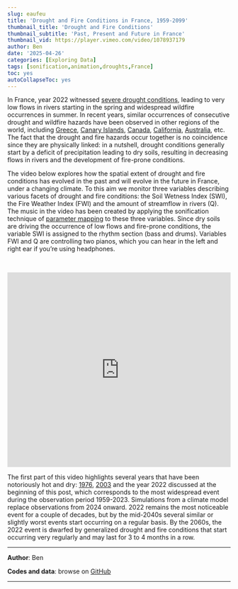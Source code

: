 ---
slug: eaufeu
title: 'Drought and Fire Conditions in France, 1959-2099'
thumbnail_title: 'Drought and Fire Conditions'
thumbnail_subtitle: 'Past, Present and Future in France'
thumbnail_vid: https://player.vimeo.com/video/1078937179
author: Ben
date: '2025-04-26'
categories: [Exploring Data]
tags: [sonification,animation,droughts,France]
toc: yes
autoCollapseToc: yes
---

In France, year 2022 witnessed [severe drought conditions](https://en.wikipedia.org/wiki/2022_European_drought), leading to very low flows in rivers starting in the spring and widespread wildfire occurrences in summer. In recent years, similar occurrences of consecutive drought and wildfire hazards have been observed in other regions of the world, including [Greece](https://apnews.com/article/greece-drought-water-crops-climate-change-agriculture-b32a2e75a8403f6dcabac5c81e84a5df), [Canary Islands](https://www.canarianweekly.com/posts/Extreme-drought-raises-forest-fire-risk-in-the-Canary-Islands), [Canada](https://en.wikipedia.org/wiki/2023_Canadian_drought), [California](https://en.wikipedia.org/wiki/2021_California_wildfires), [Australia](https://en.wikipedia.org/wiki/2019%E2%80%9320_Australian_bushfire_season), etc. The fact that the drought and fire hazards occur together is no coincidence since they are physically linked: in a nutshell, drought conditions generally start by a deficit of precipitation leading to dry soils, resulting in decreasing flows in rivers and the development of fire-prone conditions.

The video below explores how the spatial extent of drought and fire conditions has evolved in the past and will evolve in the future in France, under a changing climate. To this aim we monitor three variables describing various facets of drought and fire conditions: the Soil Wetness Index (SWI), the Fire Weather Index (FWI) and the amount of streamflow in rivers (Q). The music in the video has been created by applying the sonification technique of [parameter mapping](/blog/sonification-pitch-volume-mapping/) to these three variables. Since dry soils are driving the occurrence of low flows and fire-prone conditions, the variable SWI is assigned to the rhythm section (bass and drums). Variables FWI and Q are controlling two pianos, which you can hear in the left and right ear if you're using headphones.

<br>

<p></p>

<iframe src="https://player.vimeo.com/video/1078937179" frameborder="0" width="100%" height="440" allowfullscreen="allowfullscreen"></iframe>

<p></p>

The first part of this video highlights several years that have been notoriously hot and dry: [1976](https://fr.wikipedia.org/wiki/S%C3%A9cheresse_de_1976_en_Europe), [2003](https://en.wikipedia.org/wiki/2003_European_heatwave) and the year 2022 discussed at the beginning of this post, which corresponds to the most widespread event during the observation period 1959-2023. Simulations from a climate model replace observations from 2024 onward. 2022 remains the most noticeable event for a couple of decades, but by the mid-2040s several similar or slightly worst events start occurring on a regular basis. By the 2060s, the 2022 event is dwarfed by generalized drought and fire conditions that start occurring very regularly and may last for 3 to 4 months in a row. 


---

**Author**: Ben

**Codes and data**: browse on [GitHub](https://github.com/globXblog/scripts/tree/main/src/eauFeu)

---
